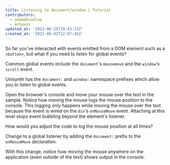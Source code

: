 ```yaml
---
title: Listening to document/window | Tutorial
contributors:
  - adamdbradley
  - mrhoodz
updated_at: '2023-06-25T19:43:33Z'
created_at: '2022-08-02T12:07:45Z'
---
```


So far you've interacted with events emitted from a DOM element such as a `<button>`, but what if you need to listen for global events?

Common global events include the `document`'s `mousemove` and the `window`'s `scroll` event.

Unisynth has the `document:` and `window:` namespace prefixes which allow you to listen to global events.

Open the browser's console and move your mouse over the text in the sample. Notice how moving the mouse logs the mouse position to the console. This logging only happens while moving the mouse over the text because the event is wired on the `div`'s `onMouseMove` event. Attaching at this level stops event bubbling beyond the element's listener.

How would you adjust the code to log the mouse position at all times?

Change to a global listener by adding the `document:` prefix to the `onMouseMove` declaration.

With this change, notice how moving the mouse anywhere on the application (even outside of the text) shows output in the console.

